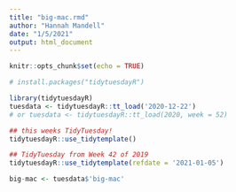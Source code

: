 ```yaml
---
title: "big-mac.rmd"
author: "Hannah Mandell"
date: "1/5/2021"
output: html_document
---
```


```r
knitr::opts_chunk$set(echo = TRUE)
```

```r
# install.packages("tidytuesdayR")
```

```r
library(tidytuesdayR)
tuesdata <- tidytuesdayR::tt_load('2020-12-22')
# or tuesdata <- tidytuesdayR::tt_load(2020, week = 52)

## this weeks TidyTuesday!
tidytuesdayR::use_tidytemplate()

## TidyTuesday from Week 42 of 2019
tidytuesdayR::use_tidytemplate(refdate = '2021-01-05')

big-mac <- tuesdata$'big-mac'

```


